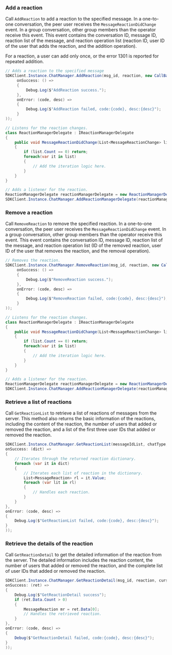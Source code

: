 <PlatformWrapper platform="unity">

### Add a reaction

Call `AddReaction` to add a reaction to the specified message. In a one-to-one conversation, the peer user receives the `MessageReactionDidChange` event. In a group conversation, other group members than the operator receive this event. This event contains the conversation ID, message ID, reaction list of the message, and reaction operation list (reaction ID, user ID of the user that adds the reaction, and the addition operation).

For a reaction, a user can add only once, or the error 1301 is reported for repeated addition.

```csharp
// Adds a reaction to the specified message
SDKClient.Instance.ChatManager.AddReaction(msg_id, reaction, new CallBack(
     onSuccess: () =>
     {
         Debug.Log($"AddReaction success.");
     },
     onError: (code, desc) =>
     {
         Debug.Log($"AddReaction failed, code:{code}, desc:{desc}");
     }
));

// Listens for the reaction changes.
class ReactionManagerDelegate : IReactionManagerDelegate
{
    public void MessageReactionDidChange(List<MessageReactionChange> list)
    {
        if (list.Count == 0) return;
        foreach(var it in list)
        {
            // Add the iteration logic here.
        }
    }
}

// Adds a listener for the reaction.
ReactionManagerDelegate reactionManagerDelegate = new ReactionManagerDelegate();
SDKClient.Instance.ChatManager.AddReactionManagerDelegate(reactionManagerDelegate);
```

### Remove a reaction

Call `RemoveReaction` to remove the specified reaction. In a one-to-one conversation, the peer user receives the `MessageReactionDidChange` event. In a group conversation, other group members than the operator receive this event. This event contains the conversation ID, message ID, reaction list of the message, and reaction operation list (ID of the removed reaction, user ID of the user that removes the reaction, and the removal operation).
```csharp
// Removes the reaction.
SDKClient.Instance.ChatManager.RemoveReaction(msg_id, reaction, new CallBack(
     onSuccess: () =>
     {
         Debug.Log($"RemoveReaction success.");
     },
     onError: (code, desc) =>
     {
         Debug.Log($"RemoveReaction failed, code:{code}, desc:{desc}");
     }
));

// Listens for the reaction changes.
class ReactionManagerDelegate : IReactionManagerDelegate
{
    public void MessageReactionDidChange(List<MessageReactionChange> list)
    {
        if (list.Count == 0) return;
        foreach(var it in list)
        {
            // Add the iteration logic here.
        }
    }
}

// Adds a listener for the reaction.
ReactionManagerDelegate reactionManagerDelegate = new ReactionManagerDelegate();
SDKClient.Instance.ChatManager.AddReactionManagerDelegate(reactionManagerDelegate);
```

### Retrieve a list of reactions

Call `GetReactionList` to retrieve a list of reactions of messages from the server. This method also returns the basic information of the reactions, including the content of the reaction, the number of users that added or removed the reaction, and a list of the first three user IDs that added or removed the reaction.
```csharp
SDKClient.Instance.ChatManager.GetReactionList(messageIdList, chatType, groupId, new ValueCallBack<Dictionary<string, List<MessageReaction>>>(
onSuccess: (dict) =>
{
    // Iterates through the returned reaction dictionary.
    foreach (var it in dict)
    {
        // Iterates each list of reaction in the dictionary.
        List<MessageReaction> rl = it.Value;
        foreach (var lit in rl)
        {
            // Handles each reaction.
        }
    }
},
onError: (code, desc) =>
{
    Debug.Log($"GetReactionList failed, code:{code}, desc:{desc}");
}
));
```

### Retrieve the details of the reaction

Call `GetReactionDetail` to get the detailed information of the reaction from the server. The detailed information includes the reaction content, the number of users that added or removed the reaction, and the complete list of user IDs that added or removed the reaction.

```csharp
SDKClient.Instance.ChatManager.GetReactionDetail(msg_id, reaction, cursor, pageSize, new ValueCallBack<CursorResult<MessageReaction>>(
onSuccess: (ret) =>
{
    Debug.Log($"GetReactionDetail success");
    if (ret.Data.Count > 0)
    {
        MessageReaction mr = ret.Data[0];
        // Handles the retrieved reaction.
    }
},
onError: (code, desc) =>
{
    Debug($"GetReactionDetail failed, code:{code}, desc:{desc}");
}
));
```

</PlatformWrapper>